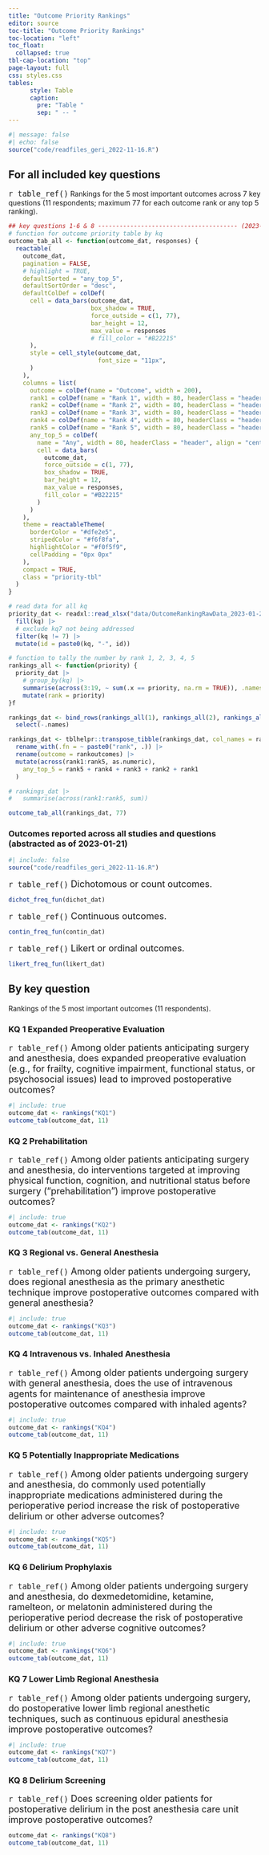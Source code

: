 ```yaml
---
title: "Outcome Priority Rankings"
editor: source
toc-title: "Outcome Priority Rankings"
toc-location: "left"
toc_float: 
  collapsed: true
tbl-cap-location: "top"
page-layout: full
css: styles.css
tables:
      style: Table
      caption:
        pre: "Table "
        sep: " -- "
---
```



```r
#| message: false
#| echo: false
source("code/readfiles_geri_2022-11-16.R")
```

## For all included key questions 

<font size = 4> `r table_ref()`</font> Rankings for the 5 most important outcomes across 7 key questions (11 respondents; maximum 77 for each outcome rank or any top 5 ranking).

```r
## key questions 1-6 & 8 --------------------------------------- (2023-01-24 11:48) @----
# function for outcome priority table by kq
outcome_tab_all <- function(outcome_dat, responses) {
  reactable(
    outcome_dat,
    pagination = FALSE,
    # highlight = TRUE,
    defaultSorted = "any_top_5",
    defaultSortOrder = "desc",
    defaultColDef = colDef(
      cell = data_bars(outcome_dat,
                       box_shadow = TRUE,
                       force_outside = c(1, 77),
                       bar_height = 12,
                       max_value = responses
                       # fill_color = "#B22215"
      ),
      style = cell_style(outcome_dat,
                         font_size = "11px",
      )
    ),
    columns = list(
      outcome = colDef(name = "Outcome", width = 200),
      rank1 = colDef(name = "Rank 1", width = 80, headerClass = "header", align = "center"),
      rank2 = colDef(name = "Rank 2", width = 80, headerClass = "header", align = "center"),
      rank3 = colDef(name = "Rank 3", width = 80, headerClass = "header", align = "center"),
      rank4 = colDef(name = "Rank 4", width = 80, headerClass = "header", align = "center"),
      rank5 = colDef(name = "Rank 5", width = 80, headerClass = "header", align = "center"),
      any_top_5 = colDef(
        name = "Any", width = 80, headerClass = "header", align = "center",
        cell = data_bars(
          outcome_dat,
          force_outside = c(1, 77),
          box_shadow = TRUE,
          bar_height = 12,
          max_value = responses,
          fill_color = "#B22215"
        )
      )
    ),
    theme = reactableTheme(
      borderColor = "#dfe2e5",
      stripedColor = "#f6f8fa",
      highlightColor = "#f0f5f9",
      cellPadding = "0px 0px"
    ),
    compact = TRUE,
    class = "priority-tbl"
  )
}

# read data for all kq
priority_dat <- readxl::read_xlsx("data/OutcomeRankingRawData_2023-01-23_edit.xlsx", range = "A1:S89", sheet = "data") |>
  fill(kq) |>
  # exclude kq7 not being addressed
  filter(kq != 7) |>
  mutate(id = paste0(kq, "-", id))

# function to tally the number by rank 1, 2, 3, 4, 5
rankings_all <- function(priority) {
  priority_dat |>
    # group_by(kq) |>
    summarise(across(3:19, ~ sum(.x == priority, na.rm = TRUE)), .names = "{.col}") |>
    mutate(rank = priority)
}f

rankings_dat <- bind_rows(rankings_all(1), rankings_all(2), rankings_all(3), rankings_all(4), rankings_all(5)) |>
  select(-.names)

rankings_dat <- tblhelpr::transpose_tibble(rankings_dat, col_names = rank, id_col = "outcomes") |>
  rename_with(.fn = ~ paste0("rank", .)) |>
  rename(outcome = rankoutcomes) |>
  mutate(across(rank1:rank5, as.numeric),
    any_top_5 = rank5 + rank4 + rank3 + rank2 + rank1
  )

# rankings_dat |>
#   summarise(across(rank1:rank5, sum))

outcome_tab_all(rankings_dat, 77)
```

### Outcomes reported across all studies and questions (abstracted as of 2023-01-21)

```r
#| include: false
source("code/readfiles_geri_2022-11-16.R")
```

<font size = 4> `r table_ref()` Dichotomous or count outcomes. </font>

```r
dichot_freq_fun(dichot_dat)
```

<font size = 4> `r table_ref()` Continuous outcomes. </font>

```r
contin_freq_fun(contin_dat)
```

<font size = 4> `r table_ref()` Likert or ordinal outcomes. </font>

```r
likert_freq_fun(likert_dat)
```


## By key question

Rankings of the 5 most important outcomes (11 respondents).

### KQ 1 Expanded Preoperative Evaluation
<font size = 4> `r table_ref()`  Among older patients anticipating surgery and anesthesia, does expanded preoperative evaluation (e.g., for frailty, cognitive impairment, functional status, or psychosocial issues) lead to improved postoperative outcomes? </font>

```r
#| include: true
outcome_dat <- rankings("KQ1")
outcome_tab(outcome_dat, 11)
```

### KQ 2 Prehabilitation 
<font size = 4> `r table_ref()`  Among older patients anticipating surgery and anesthesia, do interventions targeted at improving physical function, cognition, and nutritional status before surgery (“prehabilitation”) improve postoperative outcomes? </font>


```r
#| include: true
outcome_dat <- rankings("KQ2")
outcome_tab(outcome_dat, 11)
```

### KQ 3 Regional vs. General Anesthesia

<font size = 4> `r table_ref()` Among older patients undergoing surgery, does regional anesthesia as the primary anesthetic technique improve postoperative outcomes compared with general anesthesia? </font>

```r
#| include: true
outcome_dat <- rankings("KQ3")
outcome_tab(outcome_dat, 11)
```

### KQ 4 Intravenous vs. Inhaled Anesthesia

<font size = 4> `r table_ref()` Among older patients undergoing surgery with general anesthesia, does the use of intravenous agents for maintenance of anesthesia improve postoperative outcomes compared with inhaled agents? </font>

```r
#| include: true
outcome_dat <- rankings("KQ4")
outcome_tab(outcome_dat, 11)
```

### KQ 5 Potentially Inappropriate Medications

<font size = 4> `r table_ref()` Among older patients undergoing surgery and anesthesia, do commonly used potentially inappropriate medications administered during the perioperative period increase the risk of postoperative delirium or other adverse outcomes? </font>

```r
#| include: true
outcome_dat <- rankings("KQ5")
outcome_tab(outcome_dat, 11)
```

### KQ 6 Delirium Prophylaxis

<font size = 4> `r table_ref()` Among older patients undergoing surgery and anesthesia, do dexmedetomidine, ketamine, ramelteon, or melatonin administered during the perioperative period decrease the risk of postoperative delirium or other adverse cognitive outcomes? </font>

```r
#| include: true
outcome_dat <- rankings("KQ6")
outcome_tab(outcome_dat, 11)
```

### KQ 7 Lower Limb Regional Anesthesia
<font size = 4> `r table_ref()` Among older patients undergoing surgery, do postoperative lower limb regional anesthetic techniques, such as continuous epidural anesthesia improve postoperative outcomes? </font>

```r
#| include: true
outcome_dat <- rankings("KQ7")
outcome_tab(outcome_dat, 11)
```

### KQ 8 Delirium Screening

<font size = 4> `r table_ref()` Does screening older patients for postoperative delirium in the post anesthesia care unit improve postoperative outcomes? </font>

```r
outcome_dat <- rankings("KQ8")
outcome_tab(outcome_dat, 11)
```
